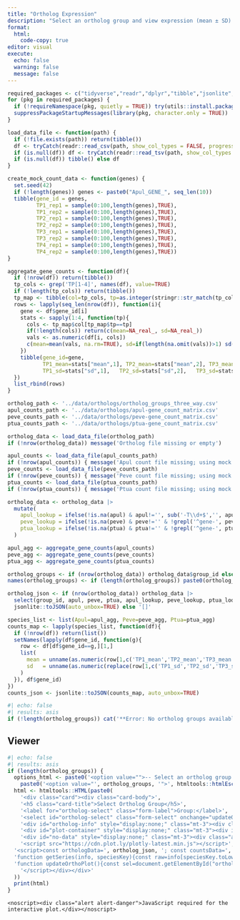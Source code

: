 ```yaml
---
title: "Ortholog Expression"
description: "Select an ortholog group and view expression (mean ± SD) across three coral species over four time points"
format:
  html:
    code-copy: true
editor: visual
execute:
  echo: false
  warning: false
  message: false
---
```


```r
required_packages <- c("tidyverse","readr","dplyr","tibble","jsonlite","htmltools","plotly")
for (pkg in required_packages) {
  if (!requireNamespace(pkg, quietly = TRUE)) try(utils::install.packages(pkg), silent = TRUE)
  suppressPackageStartupMessages(library(pkg, character.only = TRUE))
}

load_data_file <- function(path) {
  if (!file.exists(path)) return(tibble())
  df <- tryCatch(readr::read_csv(path, show_col_types = FALSE, progress = FALSE), error=function(e) NULL)
  if (is.null(df)) df <- tryCatch(readr::read_tsv(path, show_col_types = FALSE, progress = FALSE), error=function(e) NULL)
  if (is.null(df)) tibble() else df
}

create_mock_count_data <- function(genes) {
  set.seed(42)
  if (!length(genes)) genes <- paste0("Apul_GENE_", seq_len(10))
  tibble(gene_id = genes,
         TP1_rep1 = sample(0:100,length(genes),TRUE),
         TP1_rep2 = sample(0:100,length(genes),TRUE),
         TP2_rep1 = sample(0:100,length(genes),TRUE),
         TP2_rep2 = sample(0:100,length(genes),TRUE),
         TP3_rep1 = sample(0:100,length(genes),TRUE),
         TP3_rep2 = sample(0:100,length(genes),TRUE),
         TP4_rep1 = sample(0:100,length(genes),TRUE),
         TP4_rep2 = sample(0:100,length(genes),TRUE))
}

aggregate_gene_counts <- function(df){
  if (!nrow(df)) return(tibble())
  tp_cols <- grep('TP[1-4]', names(df), value=TRUE)
  if (!length(tp_cols)) return(tibble())
  tp_map <- tibble(col=tp_cols, tp=as.integer(stringr::str_match(tp_cols,'TP([1-4])')[,2]))
  rows <- lapply(seq_len(nrow(df)), function(i){
    gene <- df$gene_id[i]
    stats <- sapply(1:4, function(tp){
      cols <- tp_map$col[tp_map$tp==tp]
      if(!length(cols)) return(c(mean=NA_real_, sd=NA_real_))
      vals <- as.numeric(df[i, cols])
      c(mean=mean(vals, na.rm=TRUE), sd=if(length(na.omit(vals))>1) sd(vals, na.rm=TRUE) else 0)
    })
    tibble(gene_id=gene,
           TP1_mean=stats["mean",1], TP2_mean=stats["mean",2], TP3_mean=stats["mean",3], TP4_mean=stats["mean",4],
           TP1_sd=stats["sd",1],   TP2_sd=stats["sd",2],   TP3_sd=stats["sd",3],   TP4_sd=stats["sd",4])
  })
  list_rbind(rows)
}

ortholog_path <- '../data/orthologs/ortholog_groups_three_way.csv'
apul_counts_path <- '../data/orthologs/apul-gene_count_matrix.csv'
peve_counts_path <- '../data/orthologs/peve-gene_count_matrix.csv'
ptua_counts_path <- '../data/orthologs/ptua-gene_count_matrix.csv'

ortholog_data <- load_data_file(ortholog_path)
if (!nrow(ortholog_data)) message('Ortholog file missing or empty')

apul_counts <- load_data_file(apul_counts_path)
if (!nrow(apul_counts)) { message('Apul count file missing; using mock data'); genes <- unique(na.omit(ortholog_data$apul)); apul_counts <- create_mock_count_data(head(genes,50)) }
peve_counts <- load_data_file(peve_counts_path)
if (!nrow(peve_counts)) { message('Peve count file missing; using mock data'); genes <- unique(na.omit(ortholog_data$peve)); peve_counts <- create_mock_count_data(head(genes,50)) }
ptua_counts <- load_data_file(ptua_counts_path)
if (!nrow(ptua_counts)) { message('Ptua count file missing; using mock data'); genes <- unique(na.omit(ortholog_data$ptua)); ptua_counts <- create_mock_count_data(head(genes,50)) }

ortholog_data <- ortholog_data |>
  mutate(
    apul_lookup = ifelse(!is.na(apul) & apul!='', sub('-T\\d+$','', apul), apul),
    peve_lookup = ifelse(!is.na(peve) & peve!='' & !grepl('^gene-', peve), paste0('gene-', peve), peve),
    ptua_lookup = ifelse(!is.na(ptua) & ptua!='' & !grepl('^gene-', ptua), paste0('gene-', ptua), ptua)
  )

apul_agg <- aggregate_gene_counts(apul_counts)
peve_agg <- aggregate_gene_counts(peve_counts)
ptua_agg <- aggregate_gene_counts(ptua_counts)

ortholog_groups <- if (nrow(ortholog_data)) ortholog_data$group_id else character()
names(ortholog_groups) <- if (length(ortholog_groups)) paste0(ortholog_data$group_id, ifelse(!is.na(ortholog_data$protein_name) & ortholog_data$protein_name!='', paste0(' (', ortholog_data$protein_name, ')'), '')) else character()

ortholog_json <- if (nrow(ortholog_data)) ortholog_data |>
  select(group_id, apul, peve, ptua, apul_lookup, peve_lookup, ptua_lookup, protein_name) |>
  jsonlite::toJSON(auto_unbox=TRUE) else '[]'

species_list <- list(Apul=apul_agg, Peve=peve_agg, Ptua=ptua_agg)
counts_map <- lapply(species_list, function(df){
  if (!nrow(df)) return(list())
  setNames(lapply(df$gene_id, function(g){
    row <- df[df$gene_id==g,][1,]
    list(
      mean = unname(as.numeric(row[1,c('TP1_mean','TP2_mean','TP3_mean','TP4_mean')])),
      sd   = unname(as.numeric(replace(row[1,c('TP1_sd','TP2_sd','TP3_sd','TP4_sd')], is.na(row[1,c('TP1_sd','TP2_sd','TP3_sd','TP4_sd')]), 0)))
    )
  }), df$gene_id)
})
counts_json <- jsonlite::toJSON(counts_map, auto_unbox=TRUE)
```



```r
#| echo: false
#| results: asis
if (!length(ortholog_groups)) cat('**Error: No ortholog groups available.**') else cat('Loaded **', length(ortholog_groups), '** ortholog groups.')
```

## Viewer

```r
#| echo: false
#| results: asis
if (length(ortholog_groups)) {
  options_html <- paste0('<option value="">-- Select an ortholog group --</option>',
    paste0('<option value="', ortholog_groups, '">', htmltools::htmlEscape(names(ortholog_groups)), '</option>', collapse=''))
  html <- htmltools::HTML(paste0(
    '<div class="card"><div class="card-body">',
    '<h5 class="card-title">Select Ortholog Group</h5>',
    '<label for="ortholog-select" class="form-label">Group:</label>',
    '<select id="ortholog-select" class="form-select" onchange="updateOrthoPlot()">',options_html,'</select>',
    '<div id="ortholog-info" style="display:none;" class="mt-3"><div class="alert alert-info" id="group-details"></div></div>',
    '<div id="plot-container" style="display:none;" class="mt-3"><div id="ortho-plot"></div></div>',
    '<div id="no-data" style="display:none;" class="mt-3"><div class="alert alert-warning">No expression data for this group.</div></div>',
    '<script src="https://cdn.plot.ly/plotly-latest.min.js"></script>',
  '<script>const orthologData=', ortholog_json, '; const countsData=', counts_json, ';\n',
  'function getSeries(info, speciesKey){const raw=info[speciesKey.toLowerCase()]||""; const lookup=info[speciesKey.toLowerCase()+"_lookup"]||raw; const spCounts=countsData[speciesKey]; if(!spCounts) return null; if(lookup && spCounts[lookup]) return spCounts[lookup]; if(raw && spCounts[raw]) return spCounts[raw]; return null;}\n',
  'function updateOrthoPlot(){const sel=document.getElementById("ortholog-select").value; if(!sel){["ortholog-info","plot-container","no-data"].forEach(id=>document.getElementById(id).style.display="none");return;} const info=orthologData.find(o=>o.group_id===sel); const detailEl=document.getElementById("group-details"); if(info){detailEl.innerHTML=`<strong>Group:</strong> ${sel}<br><strong>Apul:</strong> ${info.apul||"N/A"}<br><strong>Peve:</strong> ${info.peve||"N/A"}<br><strong>Ptua:</strong> ${info.ptua||"N/A"}<br><strong>Protein:</strong> ${info.protein_name||"N/A"}<br><em>Values show mean ± SD</em>`; document.getElementById("ortholog-info").style.display="block";} const species=["Apul","Peve","Ptua"]; const names=["A. pulchra","P. evermanni","P. tuahiniensis"]; const colors=["#1f77b4","#2ca02c","#d62728"]; const traces=[]; let has=false; species.forEach((sp,i)=>{const s=getSeries(info, sp); if(s && s.mean){has=true; const y=s.mean; const sd=s.sd || [0,0,0,0]; traces.push({x:[1,2,3,4], y:y, mode:"lines+markers", name:names[i], line:{width:3,color:colors[i]}, marker:{size:8}, error_y:{type:"data", array:sd, visible:true, thickness:1, width:0}});} }); if(has){Plotly.newPlot("ortho-plot", traces,{title:`Expression (Mean ± SD) - ${sel}`,xaxis:{title:"Time Point", tickvals:[1,2,3,4], ticktext:["TP1","TP2","TP3","TP4"]}, yaxis:{title:"Mean Read Count"}, height:430}); document.getElementById("plot-container").style.display="block"; document.getElementById("no-data").style.display="none";} else {document.getElementById("plot-container").style.display="none"; document.getElementById("no-data").style.display="block";}}',
    '</script></div></div>'
  ))
  print(html)
}
```

```asis
<noscript><div class="alert alert-danger">JavaScript required for the interactive plot.</div></noscript>
```

